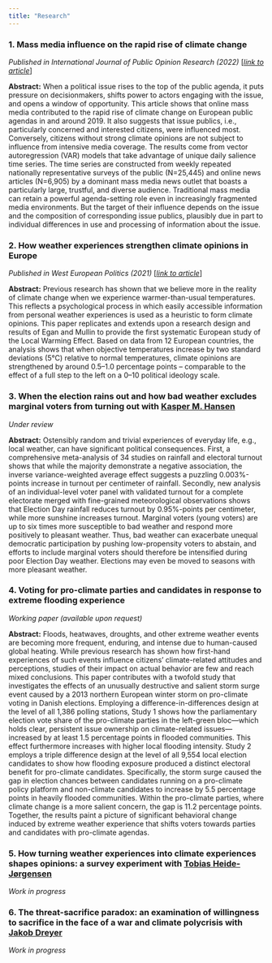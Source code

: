 ```yaml
---
title: "Research"
---
```


### __1. Mass media influence on the rapid rise of climate change__

*Published in International Journal of Public Opinion Research (2022)* [_[link to article](https://doi.org/10.1080/01402382.2020.1792731)_]

**Abstract:** When a political issue rises to the top of the public agenda, it puts pressure on decisionmakers, shifts power to actors engaging with the issue, and opens a window of opportunity. This article shows that online mass media contributed to the rapid rise of climate change on European public agendas in and around 2019. It also suggests that issue publics, i.e., particularly concerned and interested citizens, were influenced most. Conversely, citizens without strong climate opinions are not subject to influence from intensive media coverage. The results come from vector autoregression (VAR) models that take advantage of unique daily salience time series. The time series are constructed from weekly repeated nationally representative surveys of the public (N=25,445) and online news articles (N=6,905) by a dominant mass media news outlet that boasts a particularly large, trustful, and diverse audience. Traditional mass media can retain a powerful agenda-setting role even in increasingly fragmented media environments. But the target of their influence depends on the issue and the composition of corresponding issue publics, plausibly due in part to individual differences in use and processing of information about the issue.

### __2. How weather experiences strengthen climate opinions in Europe__

*Published in West European Politics (2021)* [_[link to article](https://doi.org/10.1093/ijpor/edac009)_]

**Abstract:** Previous research has shown that we believe more in the reality of climate change when we experience warmer-than-usual temperatures. This reflects a psychological process in which easily accessible information from personal weather experiences is used as a heuristic to form climate opinions. This paper replicates and extends upon a research design and results of Egan and Mullin to provide the first systematic European study of the Local Warming Effect. Based on data from 12 European countries, the analysis shows that when objective temperatures increase by two standard deviations (5°C) relative to normal temperatures, climate opinions are strengthened by around 0.5–1.0 percentage points – comparable to the effect of a full step to the left on a 0–10 political ideology scale.

### __3. When the election rains out and how bad weather excludes marginal voters from turning out__ with [Kasper M. Hansen](https://www.kaspermhansen.eu)

*Under review*

**Abstract:** Ostensibly random and trivial experiences of everyday life, e.g., local weather, can have significant political consequences. First, a comprehensive meta-analysis of 34 studies on rainfall and electoral turnout shows that while the majority demonstrate a negative association, the inverse variance-weighted average effect suggests a puzzling 0.003%-points increase in turnout per centimeter of rainfall. Secondly, new analysis of an individual-level voter panel with validated turnout for a complete electorate merged with fine-grained meteorological observations shows that Election Day rainfall reduces turnout by 0.95%-points per centimeter, while more sunshine increases turnout. Marginal voters (young voters) are up to six times more susceptible to bad weather and respond more positively to pleasant weather. Thus, bad weather can exacerbate unequal democratic participation by pushing low-propensity voters to abstain, and efforts to include marginal voters should therefore be intensified during poor Election Day weather. Elections may even be moved to seasons with more pleasant weather.

### __4. Voting for pro-climate parties and candidates in response to extreme flooding experience__ 

*Working paper (available upon request)*

**Abstract:** Floods, heatwaves, droughts, and other extreme weather events are becoming more frequent, enduring, and intense due to human-caused global heating. While previous research has shown how first-hand experiences of such events influence citizens’ climate-related attitudes and perceptions, studies of their impact on actual behavior are few and reach mixed conclusions. This paper contributes with a twofold study that investigates the effects of an unusually destructive and salient storm surge event caused by a 2013 northern European winter storm on pro-climate voting in Danish elections. Employing a difference-in-differences design at the level of all 1,386 polling stations, Study 1 shows how the parliamentary election vote share of the pro-climate parties in the left-green bloc—which holds clear, persistent issue ownership on climate-related issues—increased by at least 1.5 percentage points in flooded communities. This effect furthermore increases with higher local flooding intensity. Study 2 employs a triple difference design at the level of all 9,554 local election candidates to show how flooding exposure produced a distinct electoral benefit for pro-climate candidates. Specifically, the storm surge caused the gap in election chances between candidates running on a pro-climate policy platform and non-climate candidates to increase by 5.5 percentage points in heavily flooded communities. Within the pro-climate parties, where climate change is a more salient concern, the gap is 11.2 percentage points. Together, the results paint a picture of significant behavioral change induced by extreme weather experience that shifts voters towards parties and candidates with pro-climate agendas.

### __5. How turning weather experiences into climate experiences shapes opinions: a survey experiment__ with [Tobias Heide-Jørgensen](https://politicalscience.ku.dk/staff/phd/?pure=en/persons/436278)  

*Work in progress*

### __6. The threat-sacrifice paradox: an examination of willingness to sacrifice in the face of a war and climate polycrisis__ with [Jakob Dreyer](https://politicalscience.ku.dk/staff/phd/?pure=en/persons/414273)

*Work in progress*